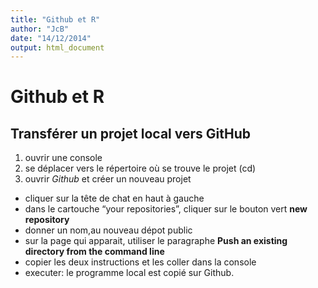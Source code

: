 ```yaml
---
title: "Github et R"
author: "JcB"
date: "14/12/2014"
output: html_document
---
```


Github et R
===========

Transférer un projet local vers GitHub
--------------------------------------

1. ouvrir une console
2. se déplacer vers le répertoire où se trouve le projet (cd)
3. ouvrir _Github_ et créer un nouveau projet
  - cliquer sur la tête de chat en haut à gauche
  - dans le cartouche "your repositories", cliquer sur le bouton vert __new repository__
  - donner un nom,au nouveau dépot public
  - sur la page qui apparait, utiliser le paragraphe __Push an existing directory from the command line__
  - copier les deux instructions et les coller dans la console
  - executer: le programme local est copié sur Github.